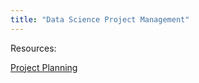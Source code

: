 ```yaml
---
title: "Data Science Project Management"
---
```


Resources:

[Project Planning](project_planning.qmd)